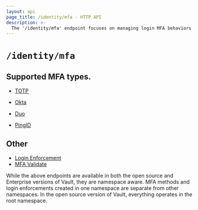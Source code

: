 ```yaml
---
layout: api
page_title: /identity/mfa - HTTP API
description: >-
  The '/identity/mfa' endpoint focuses on managing login MFA behaviors in Vault.
---
```


# `/identity/mfa`

## Supported MFA types.

- [TOTP](/vault/api-docs/secret/identity/mfa/totp)

- [Okta](/vault/api-docs/secret/identity/mfa/okta)

- [Duo](/vault/api-docs/secret/identity/mfa/duo)

- [PingID](/vault/api-docs/secret/identity/mfa/pingid)

## Other

- [Login Enforcement](/vault/api-docs/secret/identity/mfa/login-enforcement)
- [MFA Validate](/vault/api-docs/system/mfa/validate)

While the above endpoints are available in both the open source and Enterprise versions of Vault,
they are namespace aware. MFA methods and login enforcements created in one namespace are separate from other
namespaces. In the open source version of Vault, everything operates in the root namespace.
